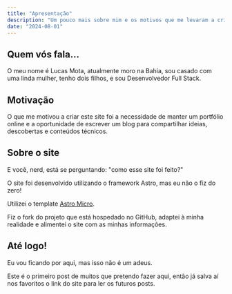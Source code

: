 ```yaml
---
title: "Apresentação"
description: "Um pouco mais sobre mim e os motivos que me levaram a criar este site."
date: "2024-08-01"
---
```


## Quem vós fala...

<div class="text-justify">
  O meu nome é Lucas Mota, atualmente moro na Bahia, sou casado com uma linda
  mulher, tenho dois filhos, e sou Desenvolvedor Full Stack.
</div>

## Motivação

<div class="text-justify">
  O que me motivou a criar este site foi a necessidade de manter um portfólio
  online e a oportunidade de escrever um blog para compartilhar ideias,
  descobertas e conteúdos técnicos.
</div>

## Sobre o site

E você, nerd, está se perguntando: "como esse site foi feito?"

O site foi desenvolvido utilizando o framework Astro, mas eu não o fiz do zero!

Utilizei o template <a href="https://astro-micro.vercel.app/" target="_blank">Astro Micro</a>.

<div class="text-justify">
  Fiz o fork do projeto que está hospedado no GitHub, adaptei à minha realidade
  e alimentei o site com as minhas informações.
</div>

## Até logo!

Eu vou ficando por aqui, mas isso não é um adeus.

<div class="text-justify">
  Este é o primeiro post de muitos que pretendo fazer aqui, então já salva aí
  nos favoritos o link do site para ler os futuros posts.
</div>
